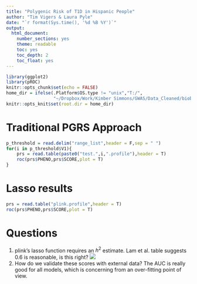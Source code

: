 ```yaml
---
title: "Polygenic Risk of T1D in Hispanic People"
author: "Tim Vigers & Laura Pyle"
date: "`r format(Sys.time(), '%d %B %Y')`"
output:
  html_document:
    number_sections: yes
    theme: readable
    toc: yes
    toc_depth: 2
    toc_float: yes
---
```


```r
library(ggplot2)
library(pROC)
knitr::opts_chunk$set(echo = FALSE)
home_dir = ifelse(.Platform$OS.type != "unix","T:/",
                  "~/Dropbox/Work/Kimber Simmons/GWAS/Data_Cleaned/biobank_analysis/imputed/")
knitr::opts_knit$set(root.dir = home_dir)
```

# Traditional PGRS Approach

```r
p_threshold = read.delim("range_list",header = F,sep = " ")
for(i in p_threshold$V1){
    prs = read.table(paste0("test.",i,".profile"),header = T)
    roc(prs$PHENO,prs$SCORE,plot = T)
}
```

# Lasso results

```r
prs = read.table("plink.profile",header = T)
roc(prs$PHENO,prs$SCORE,plot = T)
```

# Questions 
1. plink's lasso function requires an $h^2$ estimate. Lam et al. table suggests 0.6 is reasonable, is this right?
![](/Users/timvigers/Dropbox/Work/Kimber Simmons/GWAS/Data_Cleaned/biobank_analysis/imputed/h2_table.png)
2. How do we validate these scores with external data? The AUC is really good for all models, which is concerning from an over-fitting point of view.